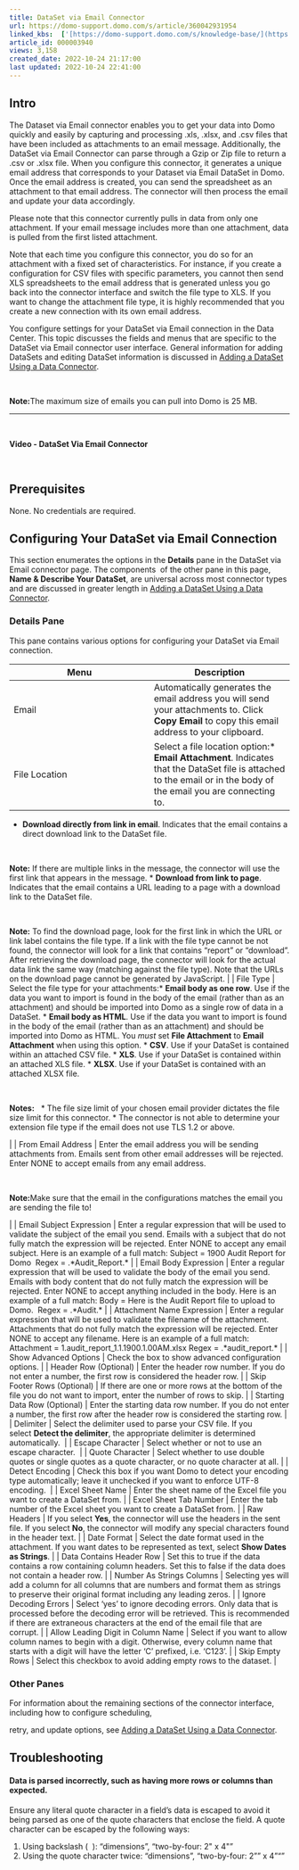 ```yaml
---
title: DataSet via Email Connector
url: https://domo-support.domo.com/s/article/360042931954
linked_kbs:  ['[https://domo-support.domo.com/s/knowledge-base/](https://domo-support.domo.com/s/knowledge-base/)', '[https://domo-support.domo.com/s/](https://domo-support.domo.com/s/)', '[https://domo-support.domo.com/s/topic/0TO5w000000ZammGAC](https://domo-support.domo.com/s/topic/0TO5w000000ZammGAC)', '[https://domo-support.domo.com/s/topic/0TO5w000000ZanLGAS](https://domo-support.domo.com/s/topic/0TO5w000000ZanLGAS)', '[https://domo-support.domo.com/s/topic/0TO5w000000ZaowGAC](https://domo-support.domo.com/s/topic/0TO5w000000ZaowGAC)', '[https://domo-support.domo.com/s/article/360042926274](https://domo-support.domo.com/s/article/360042926274)', '[https://domo-support.domo.com/s/article/360042931954](https://domo-support.domo.com/s/article/360042931954)', '[https://domo-support.domo.com/s/topic/0TO5w000000ZaowGAC/file-connectors](https://domo-support.domo.com/s/topic/0TO5w000000ZaowGAC/file-connectors)', '[https://domo-support.domo.com/s/article/360043429933](https://domo-support.domo.com/s/article/360043429933)', '[https://domo-support.domo.com/s/article/360043429953](https://domo-support.domo.com/s/article/360043429953)', '[https://domo-support.domo.com/s/article/360042925494](https://domo-support.domo.com/s/article/360042925494)', '[https://domo-support.domo.com/s/article/4408174643607](https://domo-support.domo.com/s/article/4408174643607)', '[https://domo-support.domo.com/s/article/360043429913](https://domo-support.domo.com/s/article/360043429913)', '[https://domo-support.domo.com/s/login/](https://domo-support.domo.com/s/login/)']
article_id: 000003940
views: 3,158
created_date: 2022-10-24 21:17:00
last updated: 2022-10-24 22:41:00
---
```




Intro
-----



The Dataset via Email connector enables you to get your data into Domo quickly and easily by capturing and processing .xls, .xlsx, and .csv files that have been included as attachments to an email message. Additionally, the DataSet via Email Connector can parse through a Gzip or Zip file to return a .csv or .xlsx file. When you configure this connector, it generates a unique email address that corresponds to your Dataset via Email DataSet in Domo. Once the email address is created, you can send the spreadsheet as an attachment to that email address. The connector will then process the email and update your data accordingly. 


Please note that this connector currently pulls in data from only one attachment. If your email message includes more than one attachment, data is pulled from the first listed attachment. 



Note that each time you configure this connector, you do so for an attachment with a fixed set of characteristics. For instance, if you create a configuration for CSV files with specific parameters, you cannot then send XLS spreadsheets to the email address that is generated unless you go back into the connector interface and switch the file type to XLS. If you want to change the attachment file type, it is highly recommended that you create a new connection with its own email address.


You configure settings for your DataSet via Email connection in the Data Center. This topic discusses the fields and menus that are specific to the DataSet via Email connector user interface. General information for adding DataSets and editing DataSet information is discussed in [Adding a DataSet Using a Data Connector](/s/article/360042926274).




 

**Note:**The maximum size of emails you can pull into Domo is 25 MB.





---




 

**Video - DataSet Via Email Connector**




 


Prerequisites
-------------


None. No credentials are required.


Configuring Your DataSet via Email Connection
---------------------------------------------


This section enumerates the options in the **Details** pane in the DataSet via Email connector page. The components  of the other pane in this page, **Name & Describe Your DataSet**, are universal across most connector types and are discussed in greater length in [Adding a DataSet Using a Data Connector](/s/article/360042926274 "Adding a DataSet Using a Data Connector").


### Details Pane


This pane contains various options for configuring your DataSet via Email connection.




| Menu | Description |
| --- | --- |
| Email | Automatically generates the email address you will send your attachments to. Click **Copy Email** to copy this email address to your clipboard. |
| File Location | Select a file location option:* **Email Attachment**. Indicates that the DataSet file is attached to the email or in the body of the email you are connecting to.
* **Download directly from link in email**. Indicates that the email contains a direct download link to the DataSet file.


 

**Note:** If there are multiple links in the message, the connector will use the first link that appears in the message.
* **Download from link to page**. Indicates that the email contains a URL leading to a page with a download link to the DataSet file. 


 

**Note:** To find the download page, look for the first link in which the URL or link label contains the file type. If a link with the file type cannot be not found, the connector will look for a link that contains "report" or "download". 
After retrieving the download page, the connector will look for the actual data link the same way (matching against the file type). Note that the URLs on the download page cannot be generated by JavaScript.
 |
| File Type | Select the file type for your attachments:* **Email body as one row**. Use if the data you want to import is found in the body of the email (rather than as an attachment) and should be imported into Domo as a single row of data in a DataSet.
* **Email body as HTML**. Use if the data you want to import is found in the body of the email (rather than as an attachment) and should be imported into Domo as HTML. You *must* set **File Attachment** to **Email Attachment** when using this option.
* **CSV**. Use if your DataSet is contained within an attached CSV file.
* **XLS**. Use if your DataSet is contained within an attached XLS file.
* **XLSX**. Use if your DataSet is contained with an attached XLSX file.



 


**Notes:**  
* The file size limit of your chosen email provider dictates the file size limit for this connector.
* The connector is not able to determine your extension file type if the email does not use TLS 1.2 or above.





 |
| From Email Address | Enter the email address you will be sending attachments from. Emails sent from other email addresses will be rejected. Enter NONE to accept emails from any email address.


 

**Note:**Make sure that the email in the configurations matches the email you are sending the file to!


 |
| Email Subject Expression | Enter a regular expression that will be used to validate the subject of the email you send. Emails with a subject that do not fully match the expression will be rejected. Enter NONE to accept any email subject.  Here is an example of a full match:
Subject = 1900 Audit Report for Domo  Regex = .\*Audit\_Report.\* |
| Email Body Expression | Enter a regular expression that will be used to validate the body of the email you send. Emails with body content that do not fully match the expression will be rejected. Enter NONE to accept anything included in the body.
Here is an example of a full match:
Body = Here is the Audit Report file to upload to Domo.  Regex = .\*Audit\sReport.\* |
| Attachment Name Expression | Enter a regular expression that will be used to validate the filename of the attachment. Attachments that do not fully match the expression will be rejected. Enter NONE to accept any filename.
Here is an example of a full match:
Attachment = 1.audit\_report\_1.1.1900.1.00AM.xlsx Regex = .\*audit\_report.\* |
| Show Advanced Options | Check the box to show advanced configuration options. |
| Header Row (Optional) | Enter the header row number. If you do not enter a number, the first row is considered the header row. |
| Skip Footer Rows (Optional) | If there are one or more rows at the bottom of the file you do not want to import, enter the number of rows to skip. |
| Starting Data Row (Optional) | Enter the starting data row number. If you do not enter a number, the first row after the header row is considered the starting row. |
| Delimiter | Select the delimiter used to parse your CSV file. If you select **Detect the delimiter**, the appropriate delimiter is determined automatically.  |
| Escape Character | Select whether or not to use an escape character.  |
| Quote Character | Select whether to use double quotes or single quotes as a quote character, or no quote character at all. |
| Detect Encoding | Check this box if you want Domo to detect your encoding type automatically; leave it unchecked if you want to enforce UTF-8 encoding.  |
| Excel Sheet Name | Enter the sheet name of the Excel file you want to create a DataSet from. |
| Excel Sheet Tab Number | Enter the tab number of the Excel sheet you want to create a DataSet from. |
| Raw Headers | If you select **Yes**, the connector will use the headers in the sent file. If you select **No**, the connector will modify any special characters found in the header text. |
| Date Format | Select the date format used in the attachment. If you want dates to be represented as text, select **Show Dates as Strings**. |
| Data Contains Header Row | Set this to true if the data contains a row containing column headers. Set this to false if the data does not contain a header row. |
| Number As Strings Columns | Selecting yes will add a column for all columns that are numbers and format them as strings to preserve their original format including any leading zeros. |
| Ignore Decoding Errors | Select 'yes' to ignore decoding errors. Only data that is processed before the decoding error will be retrieved. This is recommended if there are extraneous characters at the end of the email file that are corrupt. |
| Allow Leading Digit in Column Name | Select if you want to allow column names to begin with a digit. Otherwise, every column name that starts with a digit will have the letter 'C' prefixed, i.e. 'C123'. |
| Skip Empty Rows | Select this checkbox to avoid adding empty rows to the dataset. |


### 


### Other Panes


For information about the remaining sections of the connector interface, including how to configure scheduling,


retry, and update options, see [Adding a DataSet Using a Data Connector](/s/article/360042926274).


Troubleshooting
---------------


#### Data is parsed incorrectly, such as having more rows or columns than expected.


Ensure any literal quote character in a field's data is escaped to avoid it being parsed as one of the quote characters that enclose the field. A quote character can be escaped by the following ways:


1. Using backslash ( \ ): "dimensions", "two-by-four: 2\" x 4\""
2. Using the quote character twice: "dimensions", "two-by-four: 2"" x 4"""
